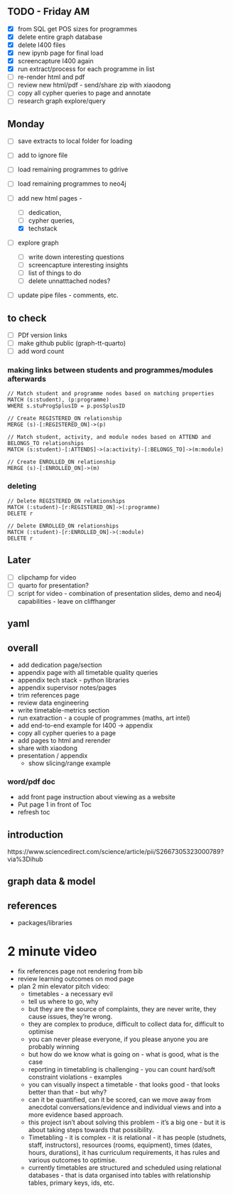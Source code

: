 
## TODO - Friday AM

- [x] from SQL get POS sizes for programmes
- [x] delete entire graph database
- [x] delete I400 files
- [x] new ipynb page for final load
- [x] screencapture I400 again
- [x] run extract/process for each programme in list
- [ ] re-render html and pdf
- [ ] review new html/pdf - send/share zip with xiaodong
- [ ] copy all cypher queries to page and annotate
- [ ] research graph explore/query



## Monday

- [ ] save extracts to local folder for loading
- [ ] add to ignore file 
- [ ] load remaining programmes to gdrive
- [ ] load remaining programmes to neo4j


- [ ] add new html pages - 
  - [ ] dedication, 
  - [ ] cypher queries, 
  - [x] techstack
- [ ] explore graph 
  - [ ] write down interesting questions
  - [ ] screencapture interesting insights
  - [ ] list of things to do
  - [ ] delete unnatttached nodes?
- [ ] update pipe files - comments, etc.

## to check

- [ ] PDf version links
- [ ] make github public (graph-tt-quarto)
- [ ] add word count

### making links between students and programmes/modules afterwards
```cypher
// Match student and programme nodes based on matching properties
MATCH (s:student), (p:programme)
WHERE s.stuProgSplusID = p.posSplusID

// Create REGISTERED_ON relationship
MERGE (s)-[:REGISTERED_ON]->(p)

// Match student, activity, and module nodes based on ATTEND and BELONGS_TO relationships
MATCH (s:student)-[:ATTENDS]->(a:activity)-[:BELONGS_TO]->(m:module)

// Create ENROLLED_ON relationship
MERGE (s)-[:ENROLLED_ON]->(m)

```
### deleting
```cypher
// Delete REGISTERED_ON relationships
MATCH (:student)-[r:REGISTERED_ON]->(:programme)
DELETE r

// Delete ENROLLED_ON relationships
MATCH (:student)-[r:ENROLLED_ON]->(:module)
DELETE r

```


## Later

- [ ] clipchamp for video
- [ ] quarto for presentation?
- [ ] script for video - combination of presentation slides, demo and neo4j capabilities - leave on cliffhanger

## yaml

## overall

* add dedication page/section
* appendix page with all timetable quality queries
* appendix tech stack - python libraries
* appendix supervisor notes/pages
* trim references page
* review data engineering
* write timetable-metrics section
* run exatraction - a couple of programmes (maths, art intel)
* add end-to-end example for I400 -> appendix
* copy all cypher queries to a page
* add pages to html and rerender
* share with xiaodong
* presentation / appendix
  * show slicing/range example
  

### word/pdf doc
* add front page instruction about viewing as a website
* Put page 1 in front of Toc
* refresh toc




## introduction




https://www.sciencedirect.com/science/article/pii/S2667305323000789?via%3Dihub


## graph data & model


## references

* packages/libraries


# 2 minute video

* fix references page not rendering from bib
* review learning outcomes on mod page 
* plan 2 min elevator pitch video:
  * timetables - a necessary evil
  * tell us where to go, why
  * but they are the source of complaints, they are never write, they cause issues, they're wrong.
  * they are complex to produce, difficult to collect data for, difficult to optimise
  * you can never please everyone, if you please anyone you are probably winning
  * but how do we know what is going on - what is good, what is the case
  * reporting in timetabling is challenging - you can count hard/soft constraint violations - examples
  * you can visually inspect a timetable - that looks good - that looks better than that - but why?
  * can it be quantified, can it be scored, can we move away from anecdotal conversations/evidence and individual views and into a more evidence based approach.
  * this project isn't about solving this problem - it's a big one - but it is about taking steps towards that possibility.
  * Timetabling - it is complex - it is relational - it has people (studnets, staff, instructors), resources (rooms, equipment), times (dates, hours, durations), it has curriculum requirements, it has rules and various outcomes to optimise.
  * currently timetables are structured and scheduled using relational databases - that is data organised into tables with relationship tables, primary keys, ids, etc. 






